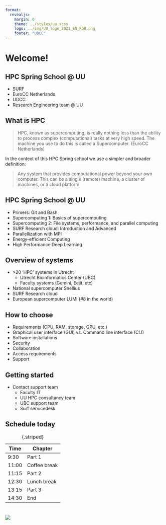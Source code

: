 ```yaml
--- 
format: 
  revealjs:
    margin: 0
    theme: ../styles/uu.scss
    logo: ../img/UU_logo_2021_EN_RGB.png
    footer: "UDCC"
---
```


# Welcome! {data-background-color="#FFCD00"}

## HPC Spring School @ UU

::: {.theme-section-large}

- SURF
- EuroCC Netherlands
- UDCC
- Research Engineering team @ UU

:::

## What is HPC

::: {.theme-section-large}

> HPC, known as supercomputing, is really nothing less than the ability to process complex (computational) tasks at very high speed.  The machine you use to do this is called a Supercomputer. (EuroCC Netherlands)

In the context of this HPC Spring school we use a simpler and broader definition:

> Any system that provides computational power beyond your own computer. This can be a single (remote) machine, a cluster of machines, or a cloud platform.

:::

## HPC Spring School @ UU

::: {.theme-section-large}

- Primers: Git and Bash
- Supercomputing 1: Basics of supercomputing
- Supercomputing 2: File systems, performance, and parallel computing
- SURF Research cloud: Introduction and Advanced
- Parallellization with MPI
- Energy-efficient Computing
- High Performance Deep Learning

:::

## Overview of systems

::: {.theme-section-large}

- \>20 'HPC' systems in Utrecht
  * Utrecht Bioinformatics Center (UBC)
  * Faculty systems (Gemini, Eejit, etc)
- National supercomputer Snellius 
- SURF Research cloud
- European supercomputer LUMI (#8 in the world)

:::

## How to choose

::: {.theme-section-large}

- Requirements (CPU, RAM, storage, GPU, etc.)
- Graphical user interface (GUI) vs. Command line interface (CLI)
- Software installations
- Security
- Collaboration
- Access requirements
- Support

:::

## Getting started

::: {.theme-section-large}

- Contact support team
  * Faculty IT
  * UU HPC consultancy team
  * UBC support team
  * Surf servicedesk

:::

## Schedule today

::: {.theme-section-large}


| Time | Chapter |
|---|---|
| 9:30 | Part 1 |
| 11:00	| Coffee break |
| 11:15	| Part 2 |
| 12:30 | Lunch break |
| 13:15	| Part 3 |
| 14:30 | End |
: {.striped}

:::

# {data-background-color="#FFCD00"}

![](../img/UU_logo_2021_EN_RGB_payoff.png)